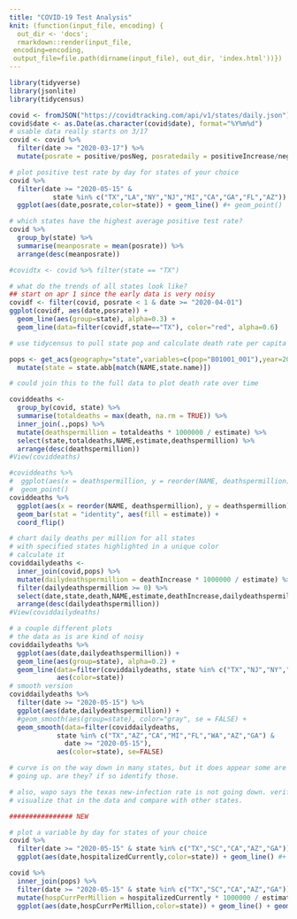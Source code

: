 ```yaml
---
title: "COVID-19 Test Analysis"
knit: (function(input_file, encoding) {
  out_dir <- 'docs';
  rmarkdown::render(input_file,
 encoding=encoding,
 output_file=file.path(dirname(input_file), out_dir, 'index.html'))})
---
```



```r
library(tidyverse)
library(jsonlite)
library(tidycensus)
```

```r
covid <- fromJSON("https://covidtracking.com/api/v1/states/daily.json")
covid$date <- as.Date(as.character(covid$date), format="%Y%m%d")
# usable data really starts on 3/17
covid <- covid %>%
  filter(date >= "2020-03-17") %>%
  mutate(posrate = positive/posNeg, posratedaily = positiveIncrease/negativeIncrease)

# plot positive test rate by day for states of your choice
covid %>%
  filter(date >= "2020-05-15" &
           state %in% c("TX","LA","NY","NJ","MI","CA","GA","FL","AZ")) %>%
  ggplot(aes(date,posrate,color=state)) + geom_line() #+ geom_point()

# which states have the highest average positive test rate?
covid %>%
  group_by(state) %>%
  summarise(meanposrate = mean(posrate)) %>%
  arrange(desc(meanposrate))

#covidtx <- covid %>% filter(state == "TX")

# what do the trends of all states look like?
## start on apr 1 since the early data is very noisy
covidf <- filter(covid, posrate < 1 & date >= "2020-04-01")
ggplot(covidf, aes(date,posrate)) +
  geom_line(aes(group=state), alpha=0.3) +
  geom_line(data=filter(covidf,state=="TX"), color="red", alpha=0.6)

# use tidycensus to pull state pop and calculate death rate per capita (per million)

pops <- get_acs(geography="state",variables=c(pop="B01001_001"),year=2018) %>%
  mutate(state = state.abb[match(NAME,state.name)])

# could join this to the full data to plot death rate over time

coviddeaths <-
  group_by(covid, state) %>%
  summarise(totaldeaths = max(death, na.rm = TRUE)) %>%
  inner_join(.,pops) %>%
  mutate(deathspermillion = totaldeaths * 1000000 / estimate) %>%
  select(state,totaldeaths,NAME,estimate,deathspermillion) %>%
  arrange(desc(deathspermillion))
#View(coviddeaths)

#coviddeaths %>%
#  ggplot(aes(x = deathspermillion, y = reorder(NAME, deathspermillion))) + 
#  geom_point()
coviddeaths %>%
  ggplot(aes(x = reorder(NAME, deathspermillion), y = deathspermillion)) +
  geom_bar(stat = "identity", aes(fill = estimate)) +
  coord_flip()

# chart daily deaths per million for all states
# with specified states highlighted in a unique color
# calculate it
coviddailydeaths <-
  inner_join(covid,pops) %>%
  mutate(dailydeathspermillion = deathIncrease * 1000000 / estimate) %>%
  filter(dailydeathspermillion >= 0) %>%
  select(date,state,death,NAME,estimate,deathIncrease,dailydeathspermillion) %>%
  arrange(desc(dailydeathspermillion))
#View(coviddailydeaths)

# a couple different plots
# the data as is are kind of noisy
coviddailydeaths %>% 
  ggplot(aes(date,dailydeathspermillion)) +
  geom_line(aes(group=state), alpha=0.2) +
  geom_line(data=filter(coviddailydeaths, state %in% c("TX","NJ","NY","CA","MI","PA")),
            aes(color=state))
# smooth version
coviddailydeaths %>% 
  filter(date >= "2020-05-15") %>%
  ggplot(aes(date,dailydeathspermillion)) +
  #geom_smooth(aes(group=state), color="gray", se = FALSE) +
  geom_smooth(data=filter(coviddailydeaths,
            state %in% c("TX","AZ","CA","MI","FL","WA","AZ","GA") &
              date >= "2020-05-15"),
            aes(color=state), se=FALSE)

# curve is on the way down in many states, but it does appear some are still
# going up. are they? if so identify those.

# also, wapo says the texas new-infection rate is not going down. verify/
# visualize that in the data and compare with other states.

################ NEW

# plot a variable by day for states of your choice
covid %>%
  filter(date >= "2020-05-15" & state %in% c("TX","SC","CA","AZ","GA")) %>%
  ggplot(aes(date,hospitalizedCurrently,color=state)) + geom_line() #+ geom_point()

covid %>%
  inner_join(pops) %>%
  filter(date >= "2020-05-15" & state %in% c("TX","SC","CA","AZ","GA")) %>%
  mutate(hospCurrPerMillion = hospitalizedCurrently * 1000000 / estimate) %>%
  ggplot(aes(date,hospCurrPerMillion,color=state)) + geom_line() + geom_smooth(se=FALSE) #+ geom_point()
```

